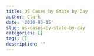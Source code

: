 ```yaml
---
title: US Cases by State by Day
author: Clark
date: '2020-03-15'
slug: us-cases-by-state-by-day
categories: []
tags: []
description: ''
---
```

